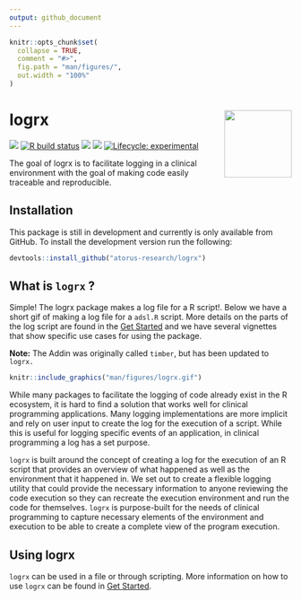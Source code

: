 ```yaml
---
output: github_document
---
```


<!-- README.md is generated from README.Rmd. Please edit that file -->

```r
knitr::opts_chunk$set(
  collapse = TRUE,
  comment = "#>",
  fig.path = "man/figures/",
  out.width = "100%"
)
```

# logrx  <img src="man/figures/logo.png" align="right" alt="" width="120" />

<!-- badges: start -->
[<img src="http://pharmaverse.org/shields/logrx.svg">](https://pharmaverse.org)
[![R build status](https://github.com/atorus-research/logrx/workflows/R-CMD-check/badge.svg)](https://github.com/atorus-research/logrx/actions?workflow=R-CMD-check)
[<img src="https://img.shields.io/codecov/c/github/atorus-research/logrx">](https://codecov.io/gh/atorus-research/logrx)
[<img src="https://img.shields.io/badge/License-MIT-blue.svg">](https://github.com/atorus-research/logrx/blob/master/LICENSE.md)
[![Lifecycle: experimental](https://img.shields.io/badge/lifecycle-experimental-orange.svg)](https://lifecycle.r-lib.org/articles/stages.html#experimental-1)
<!-- badges: end -->

The goal of logrx is to facilitate logging in a clinical environment with the goal of making code easily traceable and reproducible.

## Installation

This package is still in development and currently is only available from GitHub. To install the development version run the following:

```r
devtools::install_github("atorus-research/logrx")
```

## What is ```logrx``` ?

Simple!  The logrx package makes a log file for a R script!.  Below we have a short gif of
making a log file for a `adsl.R` script.  More details on the parts of the log script
are found in the [Get Started](https://atorus-research.github.io/logrx/articles/logrx.html) and we have several vignettes that show specific use cases for using the package.

**Note:**  The Addin was originally called `timber`, but has been updated to `logrx.`

```r
knitr::include_graphics("man/figures/logrx.gif")
```


While many packages to facilitate the logging of code already exist in the R ecosystem, it is hard to find a solution that works well for clinical programming applications.  Many logging implementations are more implicit and rely on user input to create the log for the execution of a script.  While this is useful for logging specific events of an application, in clinical programming a log has a set purpose.  

```logrx``` is built around the concept of creating a log for the execution of an R script that provides an overview of what happened as well as the environment that it happened in.  We set out to create a flexible logging utility that could provide the necessary information to anyone reviewing the code execution so they can recreate the execution environment and run the code for themselves.  ```logrx``` is purpose-built for the needs of clinical programming to capture necessary elements of the environment and execution to be able to create a complete view of the program execution.

## Using logrx
```logrx``` can be used in a file or through scripting.  More information on how to use ```logrx``` can be found in [Get Started](https://atorus-research.github.io/logrx/articles/logrx.html).

